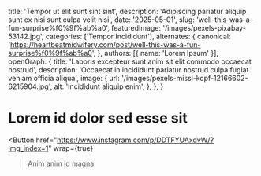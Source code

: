   title: 'Tempor ut elit sunt sint sint',
  description: 'Adipiscing pariatur aliquip sunt ex nisi sunt culpa velit nisi',
  date: '2025-05-01',
  slug: 'well-this-was-a-fun-surprise%f0%9f%ab%a0',
  featuredImage: '/images/pexels-pixabay-53142.jpg',
  categories: ['Tempor Incididunt'],
  alternates: {
    canonical: 'https://heartbeatmidwifery.com/post/well-this-was-a-fun-surprise%f0%9f%ab%a0',
  },
  authors: [{ name: 'Lorem Ipsum' }],
  openGraph: {
    title: 'Laboris excepteur sunt anim sit elit commodo occaecat nostrud',
    description: 'Occaecat in incididunt pariatur nostrud culpa fugiat veniam officia aliqua',
    image: {
      url: '/images/pexels-missi-kopf-12166602-6215904.jpg',
      alt: 'Incididunt aliquip enim',
    },
  },
}


# Lorem id dolor sed esse sit

<Gallery>
  <GalleryItem
    src="/images/pexels-pixelcop-3173103.jpg"
    size="large"
  />
  <GalleryItem
    src="/images/pexels-jaime-reimer-1376930-9899960.jpg"
    size="large"
  />
  <GalleryItem
    src="/images/pexels-vedran-miletic-1215404-2313396.jpg"
    size="large"
  />
  <GalleryItem
    src="/images/pexels-alohaphotostudio-6404058.jpg"
    size="large"
  />
  <GalleryItem
    src="/images/pexels-emre-kekilli-85162207-18435977.jpg"
    size="large"
  />
</Gallery>

<Button
  href="https://www.instagram.com/p/DDTFYUAxdvW/?img_index=1"
  wrap={true}
>Anim anim id magna</Button>
